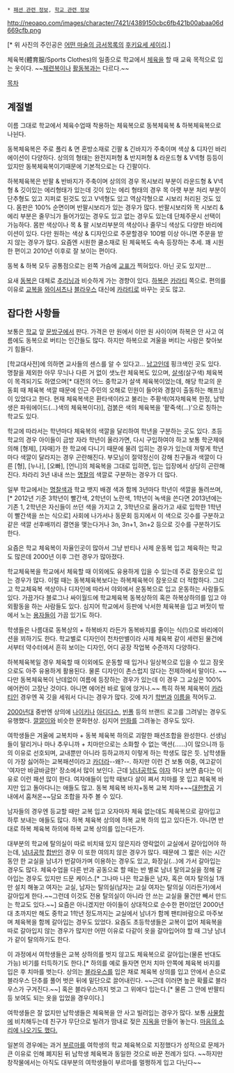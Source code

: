  * [[패션 관련 정보]], [[학교 관련 정보]]

http://neoapo.com/images/character/7421/4389150cbc6fb421b00abaa06d669cfb.png

[* 위 사진의 주인공은 [[어떤 마술의 금서목록]]의 [[후키요세 세이리]].]

체육복(體育服/Sports Clothes)의 일종으로 학교에서 [[체육]]을 할 때 교육 목적으로 입는 옷이다. ~~[[활동복|체련복]]이나 [[활동복]]과는 다르다.~~

[[목차]]
== 계절별 ==
이름 그대로 학교에서 체육수업때 착용하는 체육복으로 동복체육복 & 하복체육복으로 나뉜다.

동복체육복은 주로 폴리 & 면 혼방소재로 긴팔 & 긴바지가 주축이며 색상 & 디자인 바리에이션이 다양하다. 상의의 형태는 완전지퍼형 & 반지퍼형 & 라운드형 & V넥형 등등이 있지만 동복체육복이기때문에 기본적으로는 다 긴팔이다.

하복체육복은 반팔 & 반바지가 주축이며 상의의 경우 목시보리 부분이 라운드형 & V넥형 & 깃이있는 에리형태가 있는데 깃이 있는 에리 형태의 경우 목 아랫 부분 처리 부분이 단추형도 있고 지퍼로 된것도 있고 V넥형도 있고 역삼각형으로 시보리 처리된 것도 있다. 몸판은 100% 순면이며 반팔시보리가 있는 경우가 많다. 반팔시보리와 목 시보리 & 에리 부분은 줄무늬가 들어가있는 경우도 있고 없는 경우도 있는데 단체주문시 선택이 가능하다. 몸판 색상이나 목 & 팔 시보리부분의 색상이나 줄무늬 색상도 다양한 바리에이션이 있다. 다만 원하는 색상 & 디자인으로 주문할경우 100벌 이상 아니면 주문을 받지 않는 경우가 많다. 요즘엔 시원한 쿨소재로 된 체육복도 속속 등장하는 추세. 꽤 시원한 편이고 2010년 이후로 잘 보이는 편이다.

동복 & 하복 모두 공통점으로는 왼쪽 가슴에 [[교표]]가 찍혀있다. 아닌 곳도 있지만...

요새 [[동복]]은 대체로 [[추리닝]]과 비슷하게 가는 경향이 있다. [[하복]]은 [[카라티]] 쪽으로. 편의를 이유로 [[교복]]을 [[와이셔츠]]나 [[블라우스]] 대신에 [[카라티]]로 바꾸는 곳도 많고.

== 잡다한 사항들 ==
보통은 [[학교]] 앞 [[문방구]]에서 판다. 가격은 만 원에서 이만 원 사이이며 하복은 안 사고 여름에도 동복으로 버티는 인간들도 많다. 하지만 하복으로 겨울을 버티는 사람은 찾아보기 힘들다.

[학교대사전]에 의하면 교사들의 센스를 알 수 있다고... [[남고]]인데 핑크색인 곳도 있다. 명찰을 제외한 아무 무늬나 다른 거 없이 샛노란 체육복도 있으며, [[살색]](살구색) 체육복이 목격되기도 하였으며[* 대전의 어느 중학교가 살색 체육복이었는데, 해당 학교의 운동회 때 체육복 색깔 때문에 인근 주민의 오해로 민원이 들어와 경찰이 출동하는 해프닝이 있었다고 한다. 현재 체육복색은 환타색이라고 불리는 주황색(여자체육복 한정, 남학생은 파워에이드(...)색의 체육복이다)], 검붉은 색의 체육복을 '팥죽색(...)'으로 칭하는 학교도 있다. 

학교에 따라서는 학년마다 체육복의 색깔을 달리하여 학년을 구분하는 곳도 있다. 초등학교의 경우 아이들이 금방 자라 학년이 올라가면, 다시 구입하여야 하고 보통 학군제에 의해 [형제], [자매]가 한 학교에 다니기 때문에 물려 입히는 경우가 있는데 저렇게 학년마다 색깔이 달라지는 경우 곤란해진다. 부모님이 절약정신이 강해 친구들과 색깔이 다른 [형], [누나], [오빠], [언니]의 체육복을 그대로 입히면, 입는 입장에서 상당히 곤란해진다. 차라리 3년 내내 쓰는 [[명찰]]의 색깔로 구분하는 경우가 더 많다.

일부 학교에서는 [[명찰]]색과 학교 뱃지 배경 색과 함께 3년마다 학년이 색깔을 돌려쓰며, [* 2012년 기준 3학년이 빨간색, 2학년이 노란색, 1학년이 녹색을 쓴다면 2013년에는 기존 1, 2학년은 자신들이 쓰던 색을 가지고 2, 3학년으로 올라가고 새로 입학한 1학년이 빨간색을 쓰는 식으로] 사회에 나가서나 동문회 등지에서 이 색으로 깃수를 구분하고 같은 색깔 선후배끼리 결연을 맺는다거나 3n, 3n+1, 3n+2 등으로 깃수를 구분하기도 한다.

요즘은 학교 체육복이 자율인곳이 많아서 그냥 반티나 사제 운동복 입고 체육하는 학교도 많은데 2000년 이후 그런 경우가 많아졌다. 

학교체육복을 학교에서 체육할 때 이외에도 유용하게 입을 수 있는데 주로 잠옷으로 입는 경우가 많다. 이럴 때는 동복체육복보다는 하복체육복이 잠옷으로 더 적합하다. 그리고 학교체육복 색상이나 디자인에 따라서 야외에서 운동복으로 입고 운동하는 사람들도 있다. 가끔가다 블로그나 싸이월드에 학교체육복 동복상하의 혹은 하복상하의를 입고 야외활동을 하는 사람들도 있다. 심지어 학교에서 등판에 낙서한 체육복을 입고 버젓이 밖에서 노는 [[용자]]들이 가끔 있기도 하다.

학생들은 나름대로 동복상의 + 하복바지 라든가 동복바지를 줄이는 식(!)으로 바리에이션을 꾀하기도 한다. 학교별로 디자인이 천차만별이라 사제 체육복 같이 세련된 물건에서부터 약수터에서 흔히 보이는 디자인, 어디 공장 작업복 수준까지 다양하다.

하복체육복일 경우 체육할 때 이외에도 운동할 때 입거나 일상복으로 입을 수 있고 잠옷으로도 아주 유용하게 활용된다. 물론 디자인이 촌스럽지 않다는 전제하에서 말이다. ~~다만 동복체육복이 난데없이 여름에 등장하는 경우가 있는데 이 경우 그 교실은 100% 에어컨이 고장난 것이다. 아니면 에어컨 바로 밑에 앉거나.~~ 특히 하복 체육복이 [[카라티]]인 경우엔 꼭 깃을 세워서 다니는 경우가 많다. 깃에 자기 [[학번]]과 [[이름]]을 적어두고. 

[[2000년대]] 중반엔 상의에 [[나이키]]나 [[아디다스]], [[빈폴]] 등의 브랜드 로고를 그려넣는 경우도 유행했다. [[깔깔이]]와 비슷한 문화현상. 심지어 [[만화]]를 그려놓는 경우도 있다.

여학생들은 겨울에 교복치마 + 동복 체육복 하의로 괴랄한 패션조합을 완성한다. 선생님들이 말리거나 마나 추우니까 + 치마만으로는 소화할 수 없는 액션(……)이 많으니까 등의 이유로 선호되며, 교내뿐만 아니라 등하교까지 이렇게 하는 학생도 많은 듯. 남학생들이 가장 싫어하는 교복패션이라고 [[카더라]]--왜?--. 하지만 이런 건 보통 여중, 여고같이 '여자만 바글바글한' 장소에서 많이 보인다. 근데 [[남녀공학]]도 [[야자]] 하다 보면 춥다는 이유로 이런 패션 많이 한다. 여자애들이 입학 때보다 살이 쪄서 치마를 못 입고 체육복 바지만 입고 돌아다니는 애들도 많고. 동복 체육복 바지+동복 교복 치마+~~[[대한항공]] 기내에서 훔쳐온~~담요 조합을 자주 볼 수 있다. 

남자들의 경우엔 등교할 때만 교복 입고 오자마자 체육 없는데도 체육복으로 갈아입고 하루 보내는 애들도 많다. 하복 체육복 상의에 하복 교복 하의 입고 있다든가. 아니면 반대로 하복 체육복 하의에 하복 교복 상의를 입는다든가.

대부분의 학교에 탈의실이 따로 비치돼 있지 않은지라 영락없이 교실에서 갈아입어야 하는데, [[남녀공학]] [[합반]]인 경우 이 또한 여의치 않은 경우가 많다. 때문에 그 짧은 쉬는 시간동안 한 교실을 남녀가 번갈아가며 이용하는 경우도 있고, 화장실(…)에 가서 갈아입는 경우도 많다. 체육수업을 다른 반과 공동으로 할 때는 반 별로 남녀 탈의교실을 정해 갈아입는 경우도 있지만 드문 케이스.[* 그나마 나은 학교들은 남자, 혹은 여자 탈의실 1개만 설치 해놓고 여자는 교실, 남자는 탈의실(남자는 교실 여자는 탈의실 이라든가)에서 갈아입게 한다.~~그런데 이것도 전용 탈의실이 아니라 안 쓰는 교실을 물건만 빼서 만드는 학교도 있다.~~] 요즘은 아니겠지만 아이들이 상대적으로 순수한 편이었던 2000년대 초까지만 해도 중학교 1학년 정도까지는 교실에서 남녀가 함께 팬티바람으로 마주보며 체육복을 함께 갈아입는 경우도 있었다. 요즘도 초등학생들은 교복이 없어 체육복을 따로 갈아입지 않는 경우가 많지만 어떤 이유로 다같이 옷을 갈아입어야 할 때 그냥 남녀가 같이 탈의하기도 한다. 

이 과정에서 여학생들은 교복 상하의를 벗지 않고도 체육복으로 갈아입는(물론 반대도 가능) 비기를 터득하기도 한다.[* 하의를 예로 들자면 먼저 치마 안쪽에 체육복 바지를 입은 후 치마를 벗는다. 상의는 [[블라우스]]를 입은 채로 체육복 상의를 입고 안에서 손으로 블라우스 단추를 풀어 벗은 뒤에 밑단으로 끌어내린다. ~~근데 이러면 높은 확률로 블라우스가 구겨진다.~~] 혹은 블라우스까지 벗고 그 위에다 입는다.[* 물론 그 안에 반팔티 등 보여도 되는 옷을 입었을 경우이다.]

여학생들은 잘 없지만 남학생들은 체육복을 안 사고 빌려입는 경우가 많다. 보통 [[사물함]]에 비치해두는데 친구가 무단으로 빌려가 땀내로 젖은 [[지옥]]을 만들어 놓는다. [http://comic.naver.com/webtoon/detail.nhn?titleId=20853&no=397&weekday=tue 마음의 소리에 나오기도 했다.]

일본의 경우에는 과거 [[부르마]]를 여학생의 학교 체육복으로 지정했다가 성적으로 문제가 큰 이유로 인해 폐지된 뒤 남학생 체육복과 동일한 것으로 바꾼 전례가 있다. ~~하지만 창작물에서는 아직도 대부분의 여학생들이 부르마를 멀쩡하게 입고 다닌다~~
